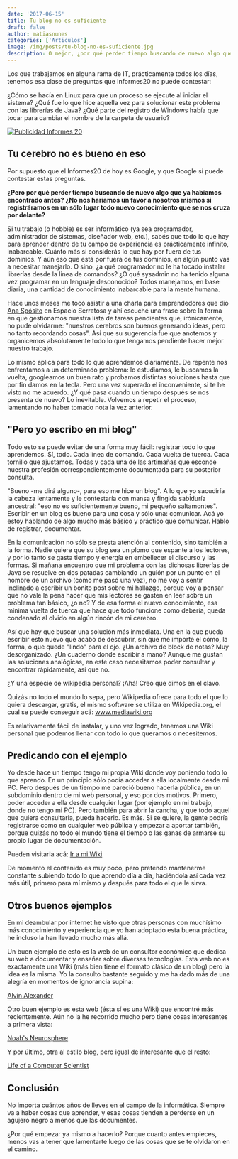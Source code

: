 ```yaml
---
date: '2017-06-15'
title: Tu blog no es suficiente
draft: false
author: matiasnunes
categories: ['Articulos']
image: /img/posts/tu-blog-no-es-suficiente.jpg
description: O mejor, ¿por qué perder tiempo buscando de nuevo algo que ya habíamos encontrado antes?
---
```


Los que trabajamos en alguna rama de IT, prácticamente todos los días, tenemos esa clase de preguntas que Informes20 no puede contestar:

¿Cómo se hacía en Linux para que un proceso se ejecute al iniciar el sistema?
¿Qué fue lo que hice aquella vez para solucionar este problema con las librerías de Java?
¿Qué parte del registro de Windows había que tocar para cambiar el nombre de la carpeta de usuario?

[![Publicidad Informes 20](https://img.youtube.com/vi/98LJpyhrR3Q/0.jpg)](https://www.youtube.com/watch?v=98LJpyhrR3Q)

## Tu cerebro no es bueno en eso

Por supuesto que el Informes20 de hoy es Google, y que Google sí puede contestar estas preguntas.

**¿Pero por qué perder tiempo buscando de nuevo algo que ya habíamos encontrado antes? ¿No nos haríamos un favor a nosotros mismos si registráramos en un sólo lugar todo nuevo conocimiento que se nos cruza por delante?**

Si tu trabajo (o hobbie) es ser informático (ya sea programador, administrador de sistemas, diseñador web, etc.), sabés que todo lo que hay para aprender dentro de tu campo de experiencia es prácticamente infinito, inabarcable. Cuánto más si considerás lo que hay por fuera de tus dominios.
Y aún eso que está por fuera de tus dominios, en algún punto vas a necesitar manejarlo. O sino, ¿a qué programador no le ha tocado instalar librerías desde la linea de comandos? ¿O qué sysadmin no ha tenido alguna vez programar en un lenguaje desconocido? Todos manejamos, en base diaria, una cantidad de conocimiento inabarcable para la mente humana.

Hace unos meses me tocó asistir a una charla para emprendedores que dio [Ana Spósito](https://twitter.com/analaurasposito 'Ana Spósito Twitter') en Espacio Serratosa y ahí escuché una frase sobre la forma en que gestionamos nuestra lista de tareas pendientes que, irónicamente, no pude olvidarme: "nuestros cerebros son buenos generando ideas, pero no tanto recordando cosas". Así que su sugerencia fue que anotemos y organicemos absolutamente todo lo que tengamos pendiente hacer mejor nuestro trabajo.

Lo mismo aplica para todo lo que aprendemos diariamente. De repente nos enfrentamos a un determinado problema: lo estudiamos, le buscamos la vuelta, googleamos un buen rato y probamos distintas soluciones hasta que por fin damos en la tecla.
Pero una vez superado el inconveniente, si te he visto no me acuerdo.
¿Y qué pasa cuando un tiempo después se nos presenta de nuevo? Lo inevitable. Volvemos a repetir el proceso, lamentando no haber tomado nota la vez anterior.

## "Pero yo escribo en mi blog"

Todo esto se puede evitar de una forma muy fácil: registrar todo lo que aprendemos. Sí, todo. Cada línea de comando. Cada vuelta de tuerca. Cada tornillo que ajustamos. Todas y cada una de las artimañas que esconde nuestra profesión correspondientemente documentada para su posterior consulta.

"Bueno -me dirá alguno-, para eso me hice un blog". A lo que yo sacudiría la cabeza lentamente y le contestaría con mansa y fingida sabiduría ancestral: "eso no es suficientemente bueno, mi pequeño saltamontes".
Escribir en un blog es bueno para una cosa y sólo una: comunicar. Acá yo estoy hablando de algo mucho más básico y práctico que comunicar.
Hablo de registrar, documentar.

En la comunicación no sólo se presta atención al contenido, sino también a la forma. Nadie quiere que su blog sea un plomo que espante a los lectores, y por lo tanto se gasta tiempo y energía en embellecer el discurso y las formas.
Si mañana encuentro que mi problema con las dichosas librerías de Java se resuelve en dos patadas cambiando un guión por un punto en el nombre de un archivo (como me pasó una vez), no me voy a sentir inclinado a escribir un bonito post sobre mi hallazgo, porque voy a pensar que no vale la pena hacer que mis lectores se gasten en leer sobre un problema tan básico, ¿o no? Y de esa forma el nuevo conocimiento, esa mínima vuelta de tuerca que hace que todo funcione como debería, queda condenado al olvido en algún rincón de mi cerebro.

Así que hay que buscar una solución más inmediata. Una en la que pueda escribir esto nuevo que acabo de descubrir, sin que me importe el cómo, la forma, o que quede "lindo" para el ojo.
¿Un archivo de block de notas? Muy desorganizado. ¿Un cuaderno donde escribir a mano? Aunque me gustan las soluciones analógicas, en este caso necesitamos poder consultar y encontrar rápidamente, así que no.

¿Y una especie de wikipedia personal? ¡Ahá! Creo que dimos en el clavo.

Quizás no todo el mundo lo sepa, pero Wikipedia ofrece para todo el que lo quiera descargar, gratis, el mismo software se utiliza en Wikipedia.org, el cual se puede conseguir acá: www.mediawiki.org

Es relativamente fácil de instalar, y uno vez logrado, tenemos una Wiki personal que podemos llenar con todo lo que queramos o necesitemos.

## Predicando con el ejemplo

Yo desde hace un tiempo tengo mi propia Wiki donde voy poniendo todo lo que aprendo. En un principio sólo podía acceder a ella localmente desde mi PC.
Pero después de un tiempo me pareció bueno hacerla pública, en un subdominio dentro de mi web personal, y eso por dos motivos. Primero, poder acceder a ella desde cualquier lugar (por ejemplo en mi trabajo, donde no tengo mi PC). Pero también para abrir la cancha, y que todo aquel que quiera consultarla, pueda hacerlo.
Es más. Si se quiere, la gente podría registrarse como en cualquier web pública y empezar a aportar también, porque quizás no todo el mundo tiene el tiempo o las ganas de armarse su propio lugar de documentación.

Pueden visitarla acá: [Ir a mi Wiki](http://wiki.matiascreaweb.uy 'Matias Wiki')

De momento el contenido es muy poco, pero pretendo mantenerme constante subiendo todo lo que aprendo día a día, haciéndola así cada vez más útil, primero para mí mismo y después para todo el que le sirva.

## Otros buenos ejemplos

En mi deambular por internet he visto que otras personas con muchísimo más conocimiento y experiencia que yo han adoptado esta buena práctica, he incluso la han llevado mucho más allá.

Un buen ejemplo de esto es la web de un consultor económico que dedica su web a documentar y enseñar sobre diversas tecnologías. Esta web no es exactamente una Wiki (más bien tiene el formato clásico de un blog) pero la idea es la misma. Yo la consulto bastante seguido y me ha dado más de una alegría en momentos de ignorancia supina:

[Alvin Alexander](http://alvinalexander.com/ 'Alvin Alexander')

Otro buen ejemplo es esta web (ésta sí es una Wiki) que encontré más recientemente. Aún no la he recorrido mucho pero tiene cosas interesantes a primera vista:

[Noah's Neurosphere](http://www.noah.org/wiki/Category:Engineering "Noah's Neurosphere")

Y por último, otra al estilo blog, pero igual de interesante que el resto:

[Life of a Computer Scientist](http://lifecs.likai.org/ 'Life of a Computer Scientist')

## Conclusión

No importa cuántos años de lleves en el campo de la informática. Siempre va a haber cosas que aprender, y esas cosas tienden a perderse en un agujero negro a menos que las documentes.

¿Por qué empezar ya mismo a hacerlo? Porque cuanto antes empieces, menos vas a tener que lamentarte luego de las cosas que se te olvidaron en el camino.
